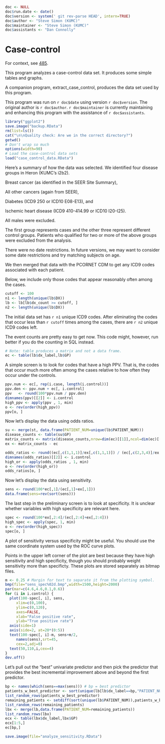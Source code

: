 ```r
doc <- NULL
doc$run.date <- date()
doc$version <- system(' git rev-parse HEAD', intern=TRUE)
doc$author <- "Steve Simon (KUMC)"
doc$maintainer <- "Steve Simon (KUMC)"
doc$assistants <- "Dan Connolly"
```


Case-control
============
For context, see [485].

[485]: https://informatics.gpcnetwork.org/trac/Project/ticket/485
[bc_qa]: https://bitbucket.org/gpcnetwork/bc_qa

This program analyzes a case-control data set. It produces some simple
tables and graphs.

A companion program, extract_case_control, produces the data set
used by this program.

This program was run on `r doc$date` using version `r doc$version`.
The original author is `r doc$author`. `r doc$maintainer`
is currently maintaining and enhancing this program
with the assistance of `r doc$assistants`.


```r
library("ggplot2")
save.image("backup.RData")
rm(list=ls())
cat("\n\nQuality check: Are we in the correct directory?")
getwd()
# Don't wrap so much
options(width=90)
# Load the case-control data sets
load("case_control_data.RData")
```

Here's a summary of how the data was selected. We
identified four disease groups in Heron (KUMC's i2b2).

Breast cancer (as identified in the SEER Site Summary),

All other cancers (again from SEER),

Diabetes (ICD9 250 or ICD10 E08-E13), and

Ischemic heart disease (ICD9 410-414.99 or ICD10 I20-I25).

All males were excluded.

The first group represents cases and the other three
represent different control groups. Patients who qualified
for two or more of the above groups were excluded from the
analysis.

There were no date restrictions. In future versions, we may want
to consider some date restrictions and try matching subjects on
age.

We then merged that data with the PCORNET CDM to get 
any ICD9 codes associated with each patient.

Below, we include only those codes that appear reasonably often
among the cases.

```r
cutoff <- 100
n1 <- length(unique(lb$DX))
lb <- lb[lb$dx_count >= cutoff, ]
n2 <- length(unique(lb$DX))
```

The initial data set has `r n1` unique ICD9 codes. After eliminating
the codes that occur less than `r cutoff` times among the cases,
there are `r n2` unique ICD9 codes left.

The event counts are pretty easy to get now. This code
might, however, run better if you do the counting in
SQL instead.

```r
# Note: table produces a matrix and not a data frame.
ec <- table(lb$dx_label,lb$GP)
```

A simple screen is to look for codes that have a high PPV. That is,
the codes that occur much more often among the cases relative to how
often they occur under the controls.

```r
ppv.num <- ec[, rep(i.case, length(i.control))]
ppv.den <- ppv.num + ec[, i.control]
ppv   <- round(100*ppv.num / ppv.den)
dimnames(ppv)[[2]] <- i.control 
high_ppv <- apply(ppv , 1, min)
o <- rev(order(high_ppv))
ppv[o, ]
```

Now let's display the data using odds ratios.

```r
su <- merge(st, data.frame(PATIENT_NUM=unique(lb$PATIENT_NUM)))
disease_counts <- table(su$GP)
matrix_counts <- matrix(disease_counts,nrow=dim(ec)[[1]],ncol=dim(ec)[[2]],byrow=TRUE)
ex <- matrix_counts - ec

odds_ratios <- round((ec[,c(1,1,1)]/ex[,c(1,1,1)]) / (ec[,c(2,3,4)]/ex[,c(2,3,4)]),1)
dimnames(odds_ratios)[[2]] <- i.control 
high_or <- apply(odds_ratios , 1, min)
o <- rev(order(high_or))
odds_ratios[o, ]
```

Now let's display the data using sensitivity.

```r
sens <- round(100*ec[,1]/(ec[,1]+ex[,1]))
data.frame(sens=rev(sort(sens)))
```

The last step in the preliminary screen is to look at specificity.
It is unclear whether variables with high specificity are
relevant here.

```r
spec <- round(100*ex[,2:4]/(ec[,2:4]+ex[,2:4]))
high_spec <- apply(spec, 1, min)
o <- rev(order(high_spec))
spec[o, ]
```

A plot of sensitivity versus specificity might be useful. You should
use the same coordinate system used by the ROC curve plots.

Points in the upper left corner of the plot are best because they have
high sensitivity and high specificity, though you should probably weight
sensitivity more than specificty. These plots are stored separately as
bitmap files.

```r
m <- 0.25 # Margin for text to separate it from the plotting symbol.
bmp(file="sens_spec%02d.bmp",width=1500,height=2000)
par(mar=c(4.6,4.6,0.1,0.6))
for (i in i.control) {
  plot(100-spec[, i], sens,
     xlim=c(0,100),
     ylim=c(0,120),
     axes=FALSE,
     xlab="False positive rate",
     ylab="True positive rate")
  axis(side=1)
  axis(side=2, at=20*(0:5))
  text(100-spec[, i]-m, sens+m/2,
     names(sens),srt=45,
     cex=2,adj=0)
  text(50,110,i,cex=4)
}
dev.off()
```

Let's pull out the "best" univariate predictor and then pick
the predictor that provides the best incremental improvement
above and beyond the first predictor.

```r
bp <- names(which(sens==max(sens))) # bp = best predictor
patients_w_best_predictor <- sort(unique(lb[lb$dx_label==bp,"PATIENT_NUM"]))
list_random_rows(patients_w_best_predictor)
remaining_patients <- setdiff(sort(unique(lb$PATIENT_NUM)),patients_w_best_predictor)
list_random_rows(remaining_patients)
lbx <- merge(lb,data.frame(PATIENT_NUM=remaining_patients))
list_random_rows(lbx)
ecx <- table(lbx$dx_label,lbx$GP)
ecx[1:5,]
ec[bp,]
```

```r
save.image(file="analyze_sensitivity.RData")
```
